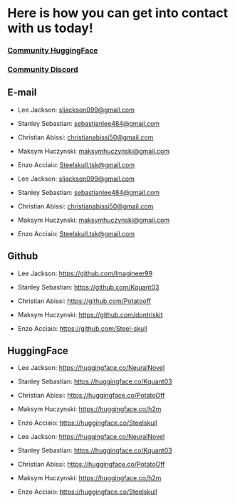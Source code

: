 # Here is how you can get into contact with us today!

### **[Community HuggingFace](https://huggingface.co/ConvexAI)**


### **[Community Discord](https://discord.gg/ujZGyRuU)**

## E-mail
- Lee Jackson: sljackson099@gmail.com 

- Stanley Sebastian: sebastianlee484@gmail.com 

- Christian Abissi: christianabissi50@gmail.com 

- Maksym Huczynski: maksymhuczynski@gmail.com

- Enzo Acciaio: Steelskull.tsk@gmail.com 

- Lee Jackson: sljackson099@gmail.com 

- Stanley Sebastian: sebastianlee484@gmail.com 

- Christian Abissi: christianabissi50@gmail.com 

- Maksym Huczynski: maksymhuczynski@gmail.com

- Enzo Acciaio: Steelskull.tsk@gmail.com 


## Github
- Lee Jackson: https://github.com/Imagineer99 

- Stanley Sebastian: https://github.com/Kquant03 

- Christian Abissi: https://github.com/Potatooff 

- Maksym Huczynski: https://github.com/dontriskit 

- Enzo Acciaio: https://github.com/Steel-skull 


## HuggingFace
- Lee Jackson: https://huggingface.co/NeuralNovel 

- Stanley Sebastian: https://huggingface.co/Kquant03 

- Christian Abissi: https://huggingface.co/PotatoOff 

- Maksym Huczynski: https://huggingface.co/h2m 

- Enzo Acciaio: https://huggingface.co/Steelskull 
- Lee Jackson: https://huggingface.co/NeuralNovel 

- Stanley Sebastian: https://huggingface.co/Kquant03 

- Christian Abissi: https://huggingface.co/PotatoOff 

- Maksym Huczynski: https://huggingface.co/h2m 

- Enzo Acciaio: https://huggingface.co/Steelskull 
